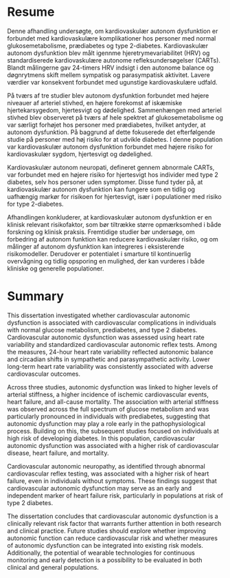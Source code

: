 # Resume{.unnumbered}

Denne afhandling undersøgte, om kardiovaskulær autonom dysfunktion er forbundet med kardiovaskulære komplikationer hos personer med normal glukosemetabolisme, prædiabetes og type 2-diabetes. Kardiovaskulær autonom dysfunktion blev målt igennme hjeretrymevariabilitet (HRV) og standardiserede kardiovaskulære autonome refleksundersøgelser (CARTs). Blandt målingerne gav 24-timers HRV indsigt i den autonome balance og døgnrytmens skift mellem sympatisk og parasympatisk aktivitet. Lavere værdier var konsekvent forbundet med ugunstige kardiovaskulære udfald.

På tværs af tre studier blev autonom dysfunktion forbundet med højere niveauer af arteriel stivhed, en højere forekomst af iskæmiske hjertekarsygedom, hjertesvigt og dødelighed. Sammenhængen med arteriel stivhed blev observeret på tværs af hele spektret af glukosemetabolisme og var særligt forhøjet hos personer med prædiabetes, hvilket antyder, at autonom dysfunktion. På baggrund af dette fokuserede det efterfølgende studie på personer med høj risiko for at udvikle diabetes. I denne population var kardiovaskulær autonom dysfunktion forbundet med højere risiko for kardiovaskulær sygdom, hjertesvigt og dødelighed.

Kardiovaskulær autonom neuropati, defineret gennem abnormale CARTs, var forbundet med en højere risiko for hjertesvigt hos individer med type 2 diabetes, selv hos personer uden symptomer. Disse fund tyder på, at kardiovaskulær autonom dysfunktion kan fungere som en tidlig og uafhængig markør for risikoen for hjertesvigt, især i populationer med risiko for type 2-diabetes.

Afhandlingen konkluderer, at kardiovaskulær autonom dysfunktion er en klinisk relevant risikofaktor, som bør tiltrække større opmærksomhed i både forskning og klinisk praksis. Fremtidige studier bør undersøge, om forbedring af autonom funktion kan reducere kardiovaskulær risiko, og om målinger af autonom dysfunktion kan integreres i eksisterende risikomodeller. Derudover er potentialet i smarture til kontinuerlig overvågning og tidlig opsporing en mulighed, der kan vurderes i både kliniske og generelle populationer.

\newpage

# Summary

This dissertation investigated whether cardiovascular autonomic dysfunction is associated with cardiovascular complications in individuals with normal glucose metabolism, prediabetes, and type 2 diabetes. Cardiovascular autonomic dysfunction was assessed using heart rate variability and standardized cardiovascular autonomic reflex tests. Among the measures, 24-hour heart rate variability reflected autonomic balance and circadian shifts in sympathetic and parasympathetic activity. Lower long-term heart rate variability was consistently associated with adverse cardiovascular outcomes.

Across three studies, autonomic dysfunction was linked to higher levels of arterial stiffness, a higher incidence of ischemic cardiovascular events, heart failure, and all-cause mortality. The association with arterial stiffness was observed across the full spectrum of glucose metabolism and was particularly pronounced in individuals with prediabetes, suggesting that autonomic dysfunction may play a role early in the pathophysiological process. Building on this, the subsequent studies focused on individuals at high risk of developing diabetes. In this population, cardiovascular autonomic dysfunction was associated with a higher risk of cardiovascular disease, heart failure, and mortality.

Cardiovascular autonomic neuropathy, as identified through abnormal cardiovascular reflex testing, was associated with a higher risk of heart failure, even in individuals without symptoms. These findings suggest that cardiovascular autonomic dysfunction may serve as an early and independent marker of heart failure risk, particularly in populations at risk of type 2 diabetes.

The dissertation concludes that cardiovascular autonomic dysfunction is a clinically relevant risk factor that warrants further attention in both research and clinical practice. Future studies should explore whether improving autonomic function can reduce cardiovascular risk and whether measures of autonomic dysfunction can be integrated into existing risk models. Additionally, the potential of wearable technologies for continuous monitoring and early detection is a possibility to be evaluated in both clinical and general populations.
